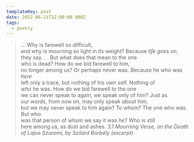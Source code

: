 ```yaml
---
templateKey: post
date: 2022-06-21T22:00:00.000Z
tags:
  - poetry
---
```

> ... Why is farewell so difficult,<br/>
> and why is mourning so light in its weight? Because <i>life goes on</i>,<br/>
> they say. . . But what does that mean to the one<br/>
> who is dead? How do we bid farewell to him,<br/>
> no longer among us? Or perhaps never was. Because he who was <i>here</i><br/>
> left only a trace, but nothing of his own self. Nothing of<br/><i>who</i> he was. How do we bid farewell to the one<br/>
> we can never speak to again, we speak only of him? Just as<br/>
> our words, from now on, may only speak <i>about</i> him,<br/>
> but we may never speak to him again? To whom? The one who was. But who<br/>
> was that person of whom we say it was <i>he</i>? Who is still<br/>
> here among us, as dust and ashes.
> <cite>3.1 Mourning Verse, on the Death of Lajos Szuromi, by Szilárd Borbély (excerpt)</cite>
